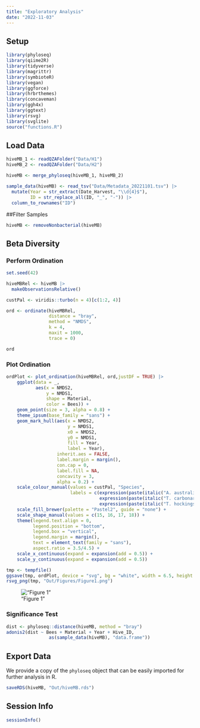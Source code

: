 ```yaml
---
title: "Exploratory Analysis"
date: "2022-11-03"
---
```


## Setup

```r
library(phyloseq)
library(qiime2R)
library(tidyverse)
library(magrittr)
library(symbioteR)
library(vegan)
library(ggforce)
library(hrbrthemes)
library(concaveman)
library(ggh4x)
library(ggtext)
library(rsvg)
library(svglite)
source("functions.R")
```

## Load Data

```r
hiveMB_1 <- readQZAFolder("Data/H1")
hiveMB_2 <- readQZAFolder("Data/H2")

hiveMB <- merge_phyloseq(hiveMB_1, hiveMB_2)

sample_data(hiveMB) <- read_tsv("Data/Metadata_20221101.tsv") |>
  mutate(Year = str_extract(Date_Harvest, "\\d{4}$"),
         ID = str_replace_all(ID, "_", "-")) |> 
  column_to_rownames("ID")
```

##Filter Samples

```r
hiveMB <- removeNonbacterial(hiveMB)
```

## Beta Diversity

### Perform Ordination

```r
set.seed(42)

hiveMBRel <- hiveMB |> 
  makeObservationsRelative()

custPal <- viridis::turbo(n = 4)[c(1:2, 4)]

ord <- ordinate(hiveMBRel, 
                distance = "bray", 
                method = "NMDS", 
                k = 4, 
                maxit = 1000,
                trace = 0)

ord
```

### Plot Ordination

```r
ordPlot <- plot_ordination(hiveMBRel, ord,justDF = TRUE) |> 
    ggplot(data = _, 
           aes(x = NMDS2,
               y = NMDS1,
               shape = Material, 
               color = Bees)) +
    geom_point(size = 3, alpha = 0.8) +
    theme_ipsum(base_family = "sans") +
    geom_mark_hull(aes(x = NMDS2, 
                       y = NMDS1,
                       x0 = NMDS2,
                       y0 = NMDS1,
                       fill = Year, 
                       label = Year),
                   inherit.aes = FALSE,
                   label.margin = margin(),
                   con.cap = 0,
                   label.fill = NA,
                   concavity = 3,
                   alpha = 0.2) +
    scale_colour_manual(values = custPal, "Species",
                        labels = c(expression(paste(italic("A. australis"))),
                                   expression(paste(italic("T. carbonaria"))),
                                   expression(paste(italic("T. hockingsi"))))) +
    scale_fill_brewer(palette = "Pastel2", guide = "none") +
    scale_shape_manual(values = c(15, 16, 17, 18)) +
    theme(legend.text.align = 0,
          legend.position = "bottom",
          legend.box = "vertical",
          legend.margin = margin(),
          text = element_text(family = "sans"),
          aspect.ratio = 3.5/4.5) +
    scale_x_continuous(expand = expansion(add = 0.5)) +
    scale_y_continuous(expand = expansion(add = 0.5))

tmp <- tempfile()
ggsave(tmp, ordPlot, device = "svg", bg = "white", width = 6.5, height = 6)
rsvg_png(tmp, "Out/Figures/Figure1.png")
```

!["Figure 1"](Out/Figures/Figure1.png)

### Significance Test

```r
dist <- phyloseq::distance(hiveMB, method = "bray")
adonis2(dist ~ Bees + Material + Year + Hive_ID, 
                as(sample_data(hiveMB), "data.frame"))
```

## Export Data

We provide a copy of the `phyloseq` object that can be easily imported for further analysis in R.

```r
saveRDS(hiveMB, "Out/hiveMB.rds")
```

## Session Info

```r
sessionInfo()
```
